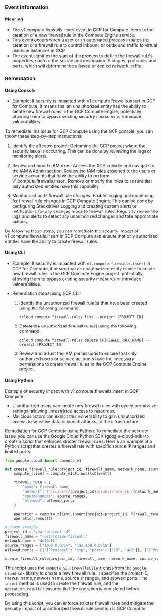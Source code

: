 
### Event Information

#### Meaning

- The v1.compute.firewalls.insert event in GCP for Compute refers to the creation of a new firewall rule in the Compute Engine service.
- This event occurs when a user or an automated process initiates the creation of a firewall rule to control inbound or outbound traffic to virtual machine instances in GCP.
- The event signifies the start of the process to define the firewall rule's properties, such as the source and destination IP ranges, protocols, and ports, which will determine the allowed or denied network traffic.

### Remediation

#### Using Console

- Example: If security is impacted with v1.compute.firewalls.insert in GCP for Compute, it means that an unauthorized entity has the ability to create new firewall rules in the GCP Compute Engine, potentially allowing them to bypass existing security measures or introduce vulnerabilities.

To remediate this issue for GCP Compute using the GCP console, you can follow these step-by-step instructions:

1. Identify the affected project: Determine the GCP project where the security issue is occurring. This can be done by reviewing the logs or monitoring alerts.

2. Review and modify IAM roles: Access the GCP console and navigate to the IAM & Admin section. Review the IAM roles assigned to the users or service accounts that have the ability to perform v1.compute.firewalls.insert. Remove or modify the roles to ensure that only authorized entities have this capability.

3. Monitor and audit firewall rule changes: Enable logging and monitoring for firewall rule changes in GCP Compute Engine. This can be done by configuring Stackdriver Logging and creating custom alerts or notifications for any changes made to firewall rules. Regularly review the logs and alerts to detect any unauthorized changes and take appropriate actions.

By following these steps, you can remediate the security impact of v1.compute.firewalls.insert in GCP Compute and ensure that only authorized entities have the ability to create firewall rules.

#### Using CLI

- Example: If security is impacted with `v1.compute.firewalls.insert` in GCP for Compute, it means that an unauthorized entity is able to create new firewall rules in the GCP Compute Engine project, potentially allowing them to bypass existing security measures or introduce vulnerabilities.

- Remediation steps using GCP CLI:
  1. Identify the unauthorized firewall rule(s) that have been created using the following command:
     ```
     gcloud compute firewall-rules list --project [PROJECT_ID]
     ```
  2. Delete the unauthorized firewall rule(s) using the following command:
     ```
     gcloud compute firewall-rules delete [FIREWALL_RULE_NAME] --project [PROJECT_ID]
     ```
  3. Review and adjust the IAM permissions to ensure that only authorized users or service accounts have the necessary permissions to create firewall rules in the GCP Compute Engine project.

#### Using Python

Example of security impact with v1.compute.firewalls.insert in GCP Compute:
- Unauthorized users can create new firewall rules with overly permissive settings, allowing unrestricted access to resources.
- Malicious actors can exploit this vulnerability to gain unauthorized access to sensitive data or launch attacks on the infrastructure.

Remediation for GCP Compute using Python:
To remediate this security issue, you can use the Google Cloud Python SDK (google-cloud-sdk) to create a script that enforces stricter firewall rules. Here's an example of a Python script that creates a firewall rule with specific source IP ranges and limited ports:

```python
from google.cloud import compute_v1

def create_firewall_rule(project_id, firewall_name, network_name, source_ranges, allowed_ports):
    compute_client = compute_v1.FirewallsClient()

    firewall_rule = {
        "name": firewall_name,
        "network": f"projects/{project_id}/global/networks/{network_name}",
        "sourceRanges": source_ranges,
        "allowed": allowed_ports
    }

    operation = compute_client.insert(project=project_id, firewall_resource=firewall_rule)
    operation.result()

# Usage example
project_id = "your-project-id"
firewall_name = "restrictive-firewall"
network_name = "default"
source_ranges = ["10.0.0.0/24", "192.168.0.0/16"]
allowed_ports = [{"IPProtocol": "tcp", "ports": ["80", "443"]}, {"IPProtocol": "udp", "ports": ["53"]}]

create_firewall_rule(project_id, firewall_name, network_name, source_ranges, allowed_ports)
```

This script uses the `compute_v1.FirewallsClient` class from the `google-cloud-sdk` library to create a new firewall rule. It specifies the project ID, firewall name, network name, source IP ranges, and allowed ports. The `insert` method is used to create the firewall rule, and the `operation.result()` ensures that the operation is completed before proceeding.

By using this script, you can enforce stricter firewall rules and mitigate the security impact of unauthorized firewall rule creation in GCP Compute.

